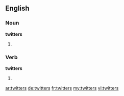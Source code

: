 ==English==

===Noun===
'''twitters'''

# {{plural of|twitter}}

===Verb===
'''twitters'''

# {{third-person singular of|twitter}}

[[ar:twitters]]
[[de:twitters]]
[[fr:twitters]]
[[my:twitters]]
[[vi:twitters]]